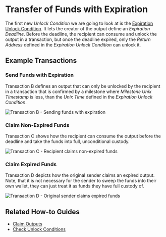 
# Transfer of Funds with Expiration

The first new _Unlock Condition_ we are going to look at is the [Expiration Unlock Condition](https://github.com/iotaledger/tips/blob/master/tips/TIP-0018/tip-0018.md#expiration-unlock-condition).
It lets the creator of the output define an _Expiration Deadline_. Before the deadline, the recipient can consume and
unlock the output in a transaction, but once the deadline expired, only the _Return Address_ defined in the
_Expiration Unlock Condition_ can unlock it.

## Example Transactions

### Send Funds with Expiration

Transaction B defines an output that can only be unlocked by the recipient in a transaction that is confirmed by a
milestone where _Milestone Unix Timestamp_ is less, than the _Unix Time_ defined in the _Expiration Unlock Condition_.

![Transaction B - Sending funds with expiration](/img/stardust_explanations/stardust_ledger_anatomy/simple_transaction/tx_B.svg)

### Claim Non-Expired Funds

Transaction C shows how the recipient can consume the output before the deadline and take the funds into full, unconditional
custody.

![Transaction C - Recipient claims non-expired funds](/img/stardust_explanations/stardust_ledger_anatomy/simple_transaction/tx_C.svg)

### Claim Expired Funds

Transaction D depicts how the original sender claims an expired output. Note, that it is not necessary for the sender
to sweep the funds into their own wallet, they can just treat it as funds they have full custody of.

![Transaction D - Original sender claims expired funds](/img/stardust_explanations/stardust_ledger_anatomy/simple_transaction/tx_D.svg)

## Related How-to Guides

<Tabs>
<TabItem value="wallet.rs" label="wallet.rs" >

- [Claim Outputs](https://wiki.iota.org/shimmer/wallet.rs/how_tos/outputs_and_transactions/claim_outputs/)
- [Check Unlock Conditions](https://wiki.iota.org/shimmer/wallet.rs/how_tos/outputs_and_transactions/check_unlock_conditions/)

</TabItem>
</Tabs>


